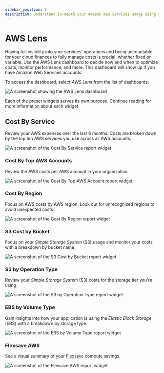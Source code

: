 ```yaml
---
sidebar_position: 8
description: Understand in-depth your Amazon Web Services usage using dedicated AWS Lens dashboard
---
```


# AWS Lens

Having full visibility into your services' operations and being accountable for your cloud finances to fully manage costs is crucial, whether fixed or variable. Use the AWS Lens dashboard to decide how and when to optimize costs, monitor performance, and more. This dashboard will show up if you have Amazon Web Services accounts.

To access the dashboard, select _AWS Lens_ from the list of dashboards:

![A screenshot showing the AWS Lens dashboard](../.gitbook/assets/cmp-dashboard-aws-lens.png)

Each of the preset widgets serves its own purpose. Continue reading for more information about each widget.

## Cost By Service

Review your AWS expenses over the last 6 months. Costs are broken down by the top ten AWS services you use across all AWS accounts.

![A screenshot of the Cost By Service report widget](../.gitbook/assets/cmp-aws-lens-widget-cost-by-service.png)

### Cost By Top AWS Accounts

Review the AWS costs per AWS account in your organization.

![A screenshot of the Cost By Top AWS Account report widget](../.gitbook/assets/cmp-aws-lens-widget-cost-by-top-aws-account.png)

### Cost By Region

Focus on AWS costs by AWS region. Look out for unrecognized regions to avoid unexpected costs.

![A screenshot of the Cost By Region report widget](../.gitbook/assets/cmp-aws-lens-widget-cost-by-region.png)

### S3 Cost by Bucket

Focus on your _Simple Storage System_ (S3) usage and monitor your costs with a breakdown by bucket name.

![A screenshot of the S3 Cost by Bucket report widget](../.gitbook/assets/cmp-aws-lens-widget-s3-cost-by-bucket.png)

### S3 by Operation Type

Review your _Simple Storage System_ (S3) costs for the storage tier you're using.

![A screenshot of the S3 by Operation Type report widget](../.gitbook/assets/cmp-aws-lens-widget-s3-operation-type.png)

### EBS by Volume Type

Gain insights into how your application is using the _Elastic Block Storage_ (EBS) with a breakdown by storage type.

![A screenshot of the EBS by Volume Type report widget](../.gitbook/assets/cmp-aws-lens-widget-ebs-by-volume-type.png)

### Flexsave AWS

See a visual summary of your [Flexsave](../flexsave/overview.mdx) compute savings.

![A screenshot of the Flexsave AWS report widget](../.gitbook/assets/cmp-aws-lens-widget-flexsave-aws.png)
